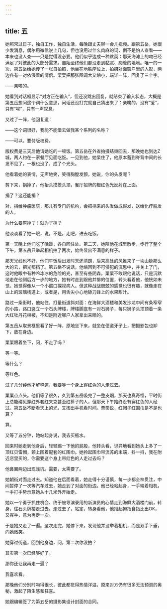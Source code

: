 ```yaml
---
---
---
```

title: 五
---




她照常过日子，独自工作，独自生活，每晚跟丈夫聊一会儿视频。跟第五岳，她很少发消息，偶尔用微信说上几句，但也没用过什么肉麻的词，倒不是怕人查看——本来也没人查——只是觉得没必要。他们似乎达成一种默契：那天海滩上的吻已经满足了对彼此的大部分需求。自始至终他们都没走到黏腻、痴缠的境地。唯一的一次，第五岳给她传了一张自拍照，他坐在地铁座位上，拍摄对面窗户里的人影，两边各有一对依偎着的情侣。栗栗把那张图调大又缩小，端详一阵，回复了三个字。

——亲唉的。

她看到对话框显示“对方正在输入”，但还没跳出回复，就结束了输入状态，大概是第五岳想问这个词什么意思，问话还没打完就自己猜出来了：亲唉的，没有“爱”，只有“唉”，只有一声叹息。

又过了一阵，他回复道：

——这个词很好，我能不能借去做我某个系列的名称？

——可以。要付版权费。

版权费是三天后他请她吃的一顿饭。第五岳在外省拍摄结束回去，那晚她也到达Z城，两人约在一家餐厅见面吃饭。一见到他，她呆住了，他原本蓄到脊背中间的长发不见了，一根也没了，成了个光头。

他看着她的表情，无声地笑，笑得胸膛发颤。她说，你的头发呢？

剪下来，捐掉了。他抬头摸摸头顶，餐厅招牌的橙红色光反射在上面。

捐了？这还能捐？

对，捐给肿瘤医院，那儿有专门的机构，会把捐来的头发做成假发，送给化疗脱发的人。

为什么要剪掉？！就为了捐？

他淡淡看了她一眼，说，不是。走吧，进去吃饭。

第一天晚上他们吃了晚饭，各自回住处。第二天，她陪他在城里散步，步行了整个下午，第五岳只举起相机拍了两次，始终显出不满意的样子。

那天光线也不好，他们午饭后出发时天还清朗，后来高处的风推来了一块山脉那么大的云，把光都挡了。第五岳不说话，他缩回到不可侵犯的沉思中，并关上了门，这时他眼中有种冷冰冰的危险的光，甚至有些阴森。栗栗不敢跟他说话，只是沉默地走在他侧后方一步的地方，她有时走到跟他并排的位置，转头看着他，他恍如未觉。她觉得像从一个小窗口探视病人。但这种战战兢兢的感觉也很有趣，就像走在山上的玻璃栈道上，或者是，用舌尖小心地舔刀锋上的水果甜汁。

路过一条街时，他站住，打量街道斜对面：在海鲜大酒楼和美发沙龙中间有条窄窄的小路，路口竖立一个石头牌楼，牌楼脚底有一对石狮子，每只狮子头顶顶着一条大红牡丹花棉被，不知是附近哪户人家拿出来晒的。

第五岳从取景框里看了好一阵，原地坐下来，就坐在便道牙子上，把摄影包也卸下，放在身边。

栗栗跟着坐下，问，不走了吗？

等一等。

等什么？

等红色。

过了几分钟他才解释道，我要等一个身上穿红色的人走过去。

栗栗点点头。他们等了很久，久到第五岳吸完了一整支烟，那天也真奇怪，平时街上总能碰见穿红外套红夹克甚至红裤子的人，但那天下午始终没有穿红色的人经过。第五岳不断看天上的光，又掏出手机看时间。栗栗说，红帽子红围巾是不是也算？

算。

又等了五分钟，她站起身说，我去买瓶水。

回来时她走到他身后，轻轻踢一下他的屁股，他转头看，讶异地看到她头上多了一顶红贝雷帽，颈上围着配套的红围巾。她拎起围巾带流苏的末端，抖一抖，我在附近店里买的，你需要这个身上带红色的人走过去吗？

他鼻翼两边出现浅坑。需要，太需要了。

她朝街对面走过去。知道他在后面看着，她走得十分谨慎，每一步都全神贯注，中间暂停了一次等汽车过去，她走到了对面的街边。他已经站起身，一手端着相机，一手打手势示意她从十几米外开始走。

她以一个勇于抓住机会、终于被导演录用的新演员的心情走到海鲜大酒楼门前，转身，往石头牌楼走过去。走过去了，站定，转身看他，他搭起拇指食指比出OK，又挥手，意为再走一次。

于是她又走了一遍。这次走完，她停下来，发现他并没举着相机，而是双手下垂，向她微笑。

她穿过街道，回到他身边，问，第二次你没拍？

其实第一次已经够好了。

那你还让我再走一遍？

我喜欢看。

那晚他们分别时吻得很长，彼此都觉得热情洋溢，原来对方仍有很多无法预测的奥秘，激起了陌生感和狂喜。

她跟编辑签了为第五岳的摄影集设计封面的合同。